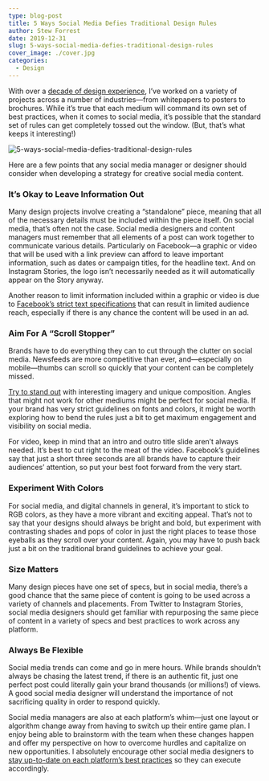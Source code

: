 ```yaml
---
type: blog-post
title: 5 Ways Social Media Defies Traditional Design Rules
author: Stew Forrest
date: 2019-12-31
slug: 5-ways-social-media-defies-traditional-design-rules
cover_image: ./cover.jpg
categories:
  - Design
---
```


With over a <a href="/blog/brandglue-employee-spotlight-joey-ponce" aria-label="decade of design experience (opens in a new tab)">decade of design experience</a>, I’ve worked on a variety of projects across a number of industries—from whitepapers to posters to brochures. While it’s true that each medium will command its own set of best practices, when it comes to social media, it’s possible that the standard set of rules can get completely tossed out the window. (But, that’s what keeps it interesting!)

![5-ways-social-media-defies-traditional-design-rules](./cover.jpg)

Here are a few points that any social media manager or designer should consider when developing a strategy for creative social media content.

### **It’s Okay to Leave Information Out**

Many design projects involve creating a “standalone” piece, meaning that all of the necessary details must be included within the piece itself. On social media, that’s often not the case. Social media designers and content managers must remember that all elements of a post can work together to communicate various details. Particularly on Facebook—a graphic or video that will be used with a link preview can afford to leave important information, such as dates or campaign titles, for the headline text. And on Instagram Stories, the logo isn’t necessarily needed as it will automatically appear on the Story anyway.

Another reason to limit information included within a graphic or video is due to [Facebook’s strict text specifications](https://www.facebook.com/business/help/980593475366490?id=1240182842783684) that can result in limited audience reach, especially if there is any chance the content will be used in an ad.

### **Aim For A “Scroll Stopper”**

Brands have to do everything they can to cut through the clutter on social media. Newsfeeds are more competitive than ever, and—especially on mobile—thumbs can scroll so quickly that your content can be completely missed.

[Try to stand out](/blog/simple-tools-to-create-eye-catching-visual-content) with interesting imagery and unique composition. Angles that might not work for other mediums might be perfect for social media. If your brand has very strict guidelines on fonts and colors, it might be worth exploring how to bend the rules just a bit to get maximum engagement and visibility on social media.

For video, keep in mind that an intro and outro title slide aren’t always needed. It’s best to cut right to the meat of the video. Facebook’s guidelines say that just a short three seconds are all brands have to capture their audiences’ attention, so put your best foot forward from the very start.&nbsp;

### **Experiment With Colors**

For social media, and digital channels in general, it’s important to stick to RGB colors, as they have a more vibrant and exciting appeal. That’s not to say that your designs should always be bright and bold, but experiment with contrasting shades and pops of color in just the right places to tease those eyeballs as they scroll over your content. Again, you may have to push back just a bit on the traditional brand guidelines to achieve your goal.

### **Size Matters**

Many design pieces have one set of specs, but in social media, there’s a good chance that the same piece of content is going to be used across a variety of channels and placements. From Twitter to Instagram Stories, social media designers should get familiar with repurposing the same piece of content in a variety of specs and best practices to work across any platform.

### **Always Be Flexible**

Social media trends can come and go in mere hours. While brands shouldn’t always be chasing the latest trend, if there is an authentic fit, just one perfect post could literally gain your brand thousands (or millions!) of views. A good social media designer will understand the importance of not sacrificing quality in order to respond quickly.

Social media managers are also at each platform’s whim—just one layout or algorithm change away from having to switch up their entire game plan. I enjoy being able to brainstorm with the team when these changes happen and offer my perspective on how to overcome hurdles and capitalize on new opportunities. I absolutely encourage other social media designers to <a href="/blog/5-design-must-haves-before-creating-your-social-ad" aria-label="stay up-to-date on each platform’s best practices (opens in a new tab)">stay up-to-date on each platform’s best practices</a> so they can execute accordingly.
